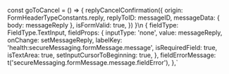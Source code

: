 
const goToCancel = () => {
    replyCancelConfirmation({
      origin: FormHeaderTypeConstants.reply,
      replyToID: messageID,
      messageData: { body: messageReply },
      isFormValid: true,
    })
}\n
{
    fieldType: FieldType.TextInput,
    fieldProps: {
    inputType: 'none',
    value: messageReply,
    onChange: setMessageReply,
    labelKey: 'health:secureMessaging.formMessage.message',
    isRequiredField: true,
    isTextArea: true,
    setInputCursorToBeginning: true,
    },
    fieldErrorMessage: t('secureMessaging.formMessage.message.fieldError'),
},`

<HooksInfo componentName="useMessageWithSignature" example={exampleString}/>